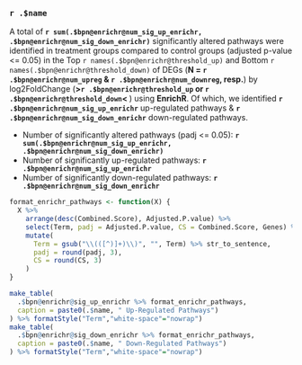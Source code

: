 ### `r .$name`

A total of **`r sum(.$bpn@enrichr@num_sig_up_enrichr, .$bpn@enrichr@num_sig_down_enrichr)`** significantly altered pathways were identified in treatment groups compared to control groups (adjusted p-value <= 0.05) in the Top `r names(.$bpn@enrichr@threshold_up)` and Bottom `r names(.$bpn@enrichr@threshold_down)` of DEGs (**N = `r .$bpn@enrichr@num_upreg` & `r .$bpn@enrichr@num_downreg`, resp.**) by log2FoldChange (**>`r .$bpn@enrichr@threshold_up` or `r .$bpn@enrichr@threshold_down`< **) using **EnrichR**. Of which, we identified **`r .$bpn@enrichr@num_sig_up_enrichr`** up-regulated pathways & **`r .$bpn@enrichr@num_sig_down_enrichr`** down-regulated pathways.

* Number of significantly altered pathways (padj <= 0.05): **`r sum(.$bpn@enrichr@num_sig_up_enrichr, .$bpn@enrichr@num_sig_down_enrichr)`**
* Number of significantly up-regulated pathways: **`r .$bpn@enrichr@num_sig_up_enrichr`**
* Number of significantly down-regulated pathways: **`r .$bpn@enrichr@num_sig_down_enrichr`**

```r
format_enrichr_pathways <- function(X) {
  X %>%
    arrange(desc(Combined.Score), Adjusted.P.value) %>%
    select(Term, padj = Adjusted.P.value, CS = Combined.Score, Genes) %>%
    mutate(
      Term = gsub("\\(([^)]+)\\)", "", Term) %>% str_to_sentence,
      padj = round(padj, 3),
      CS = round(CS, 3)
    )
}

make_table(
  .$bpn@enrichr@sig_up_enrichr %>% format_enrichr_pathways,
  caption = paste0(.$name, " Up-Regulated Pathways")
) %>% formatStyle("Term","white-space"="nowrap")
make_table(
  .$bpn@enrichr@sig_down_enrichr %>% format_enrichr_pathways,
  caption = paste0(.$name, " Down-Regulated Pathways")
) %>% formatStyle("Term","white-space"="nowrap")
```